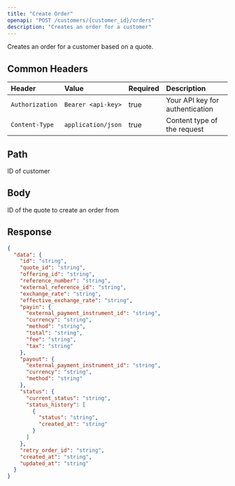 ```yaml
---
title: "Create Order"
openapi: "POST /customers/{customer_id}/orders"
description: "Creates an order for a customer"
---
```


Creates an order for a customer based on a quote.

## Common Headers

| Header          | Value              | Required | Description                     |
| :-------------- | :----------------- | :------- | :------------------------------ |
| `Authorization` | `Bearer <api-key>` | true     | Your API key for authentication |
| `Content-Type`  | `application/json` | true     | Content type of the request     |

## Path

<ParamField path="customer_id" type="string" required>
  ID of customer
</ParamField>

## Body

<ParamField body="quote_id" type="string" required>
  ID of the quote to create an order from
</ParamField>

## Response

<ResponseExample>

```json Response
{
  "data": {
    "id": "string",
    "quote_id": "string",
    "offering_id": "string",
    "reference_number": "string",
    "external_reference_id": "string",
    "exchange_rate": "string",
    "effective_exchange_rate": "string",
    "payin": {
      "external_payment_instrument_id": "string",
      "currency": "string",
      "method": "string",
      "total": "string",
      "fee": "string",
      "tax": "string"
    },
    "payout": {
      "external_payment_instrument_id": "string",
      "currency": "string",
      "method": "string"
    },
    "status": {
      "current_status": "string",
      "status_history": [
        {
          "status": "string",
          "created_at": "string"
        }
      ]
    },
    "retry_order_id": "string",
    "created_at": "string",
    "updated_at": "string"
  }
}
```

</ResponseExample>
